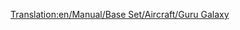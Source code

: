 [[Translation:en/Manual/Base Set/Aircraft/Guru Galaxy]]

{{fr/Manual/Base Set/Aircraft/Avion|Nom=Guru Galaxy
|Coût=51 269 (102 538)
|Vitesse=947 km/h (592 MPH)
|Entretien=6 328 (12 656)
|Conception=1969
|Vie=20
|Capacité=240 passagers & 35 sacs de courrier
|Description=Avion trimoteur. Haute capacité.
|Réalité=[https://www.wikipedia.org/wiki/fr:Lockheed L-1011 Lockheed Tristar]
}}